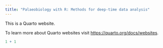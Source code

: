 ```yaml
---
title: "Palaeobiology with R: Methods for deep-time data analysis"
---
```


This is a Quarto website.

To learn more about Quarto websites visit <https://quarto.org/docs/websites>.

```r
1 + 1
```
